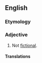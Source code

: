 ==English==

===Etymology===
{{prefix|en|non|fictional}}

===Adjective===
{{en-adj|-}}

# Not [[fictional]].

====Translations====
{{trans-top}}
{{trans-mid}}
{{trans-bottom}}
